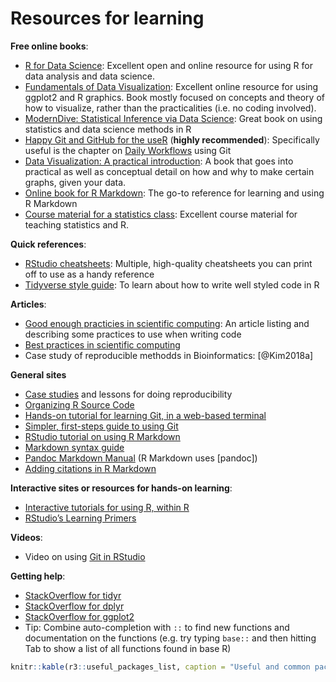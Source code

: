 # Resources for learning

**Free online books**:

- [R for Data Science](https://r4ds.had.co.nz/): 
Excellent open and online resource for using R for data analysis and data science.
- [Fundamentals of Data Visualization](https://serialmentor.com/dataviz/): 
Excellent online resource for using ggplot2 and R graphics.
Book mostly focused on concepts and theory of how to visualize, 
rather than the practicalities (i.e. no coding involved).
- [ModernDive: Statistical Inference via Data Science](https://moderndive.com/): 
Great book on using statistics and data science methods in R
- [Happy Git and GitHub for the useR](https://happygitwithr.com/) (**highly recommended**):
Specifically useful is the chapter on [Daily Workflows](https://happygitwithr.com/repeated-amend.html) using Git
- [Data Visualization: A practical introduction](https://socviz.co/index.html#preface):
A book that goes into practical as well as conceptual detail on how 
and why to make certain graphs, given your data.
- [Online book for R Markdown](https://bookdown.org/yihui/rmarkdown/):
The go-to reference for learning and using R Markdown
- [Course material for a statistics class](https://stat545.com/):
Excellent course material for teaching statistics and R.
    

**Quick references**:

- [RStudio cheatsheets](https://www.rstudio.com/resources/cheatsheets/):
Multiple, high-quality cheatsheets you can print off to use as a handy reference
- [Tidyverse style guide](https://style.tidyverse.org/):
To learn about how to write well styled code in R

**Articles**:

- [Good enough practicies in scientific computing](https://doi.org/10.1371/journal.pcbi.1005510):
An article listing and describing some practices to use when writing code
- [Best practices in scientific computing](https://doi.org/10.1371/journal.pbio.1001745)
- Case study of reproducible methodds in Bioinformatics: [@Kim2018a]

**General sites**

- [Case studies](https://www.practicereproducibleresearch.org/) and lessons for doing reproducibility
- [Organizing R Source Code](https://www.r-bloggers.com/r-best-practices-r-you-writing-the-r-way/)
- [Hands-on tutorial for learning Git, in a web-based terminal](https://try.github.io/levels/1/challenges/1)
- [Simpler, first-steps guide to using Git](https://rogerdudler.github.io/git-guide/)
- [RStudio tutorial on using R Markdown](https://rmarkdown.rstudio.com/lesson-1.html)
- [Markdown syntax guide](https://rmarkdown.rstudio.com/authoring_basics.html)
- [Pandoc Markdown Manual](https://pandoc.org/MANUAL.html#pandocs-markdown) (R
Markdown uses [pandoc])
- [Adding citations in R Markdown](https://rmarkdown.rstudio.com/authoring_bibliographies_and_citations.html)

**Interactive sites or resources for hands-on learning**:

- [Interactive tutorials for using R, within R](https://swirlstats.com/)
- [RStudio's Learning Primers](https://rstudio.cloud/learn/primers)

**Videos**:

- Video on using [Git in RStudio]

[Git in RStudio]: https://rstudio.com/resources/webinars/managing-part-2-github-and-rstudio/

**Getting help**:
    
- [StackOverflow for tidyr](https://stackoverflow.com/questions/tagged/tidyr)
- [StackOverflow for dplyr](https://stackoverflow.com/questions/tagged/dplyr)
- [StackOverflow for ggplot2](https://stackoverflow.com/questions/tagged/ggplot2?sort=frequent&pageSize=50)
- Tip: Combine auto-completion with `::` to find new functions 
and documentation on the functions 
(e.g. try typing `base::` and then hitting Tab to show a list of all functions found in base R)

```r
knitr::kable(r3::useful_packages_list, caption = "Useful and common packages to use in data analysis.")
```

